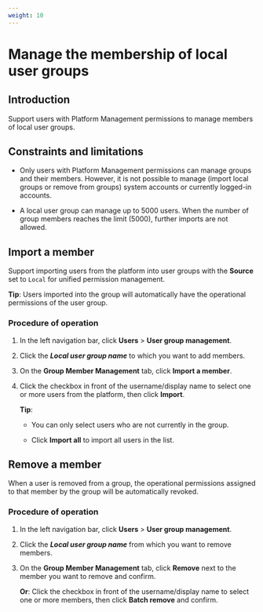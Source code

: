 ```yaml
---
weight: 10
---
```


# Manage the membership of local user groups

## Introduction

Support users with Platform Management permissions to manage members of local user groups.


## Constraints and limitations

* Only users with Platform Management permissions can manage groups and their members. However, it is not possible to manage (import local groups or remove from groups) system accounts or currently logged-in accounts.

* A local user group can manage up to 5000 users. When the number of group members reaches the limit (5000), further imports are not allowed.

## Import a member

Support importing users from the platform into user groups with the **Source** set to `Local` for unified permission management.

**Tip**: Users imported into the group will automatically have the operational permissions of the user group.

### Procedure of operation

1. In the left navigation bar, click **Users** > **User group management**.

2. Click the ***Local user group name*** to which you want to add members.

3. On the **Group Member Management** tab, click **Import a member**.

4. Click the checkbox in front of the username/display name to select one or more users from the platform, then click **Import**.

   **Tip**:

   * You can only select users who are not currently in the group.

   * Click **Import all** to import all users in the list.

## Remove a member

When a user is removed from a group, the operational permissions assigned to that member by the group will be automatically revoked.

### Procedure of operation

1. In the left navigation bar, click **Users** > **User group management**.

2. Click the ***Local user group name*** from which you want to remove members.

3. On the **Group Member Management** tab, click **Remove** next to the member you want to remove and confirm.

   **Or**: Click the checkbox in front of the username/display name to select one or more members, then click **Batch remove** and confirm.

